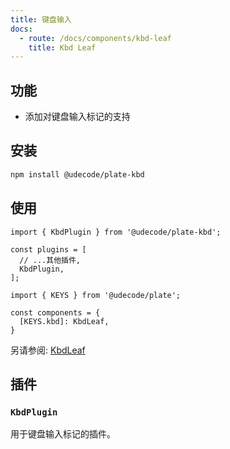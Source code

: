 ```yaml
---
title: 键盘输入
docs:
  - route: /docs/components/kbd-leaf
    title: Kbd Leaf
---
```


<ComponentPreview name="kbd-demo" />

<PackageInfo>

## 功能

- 添加对键盘输入标记的支持

</PackageInfo>

## 安装

```bash
npm install @udecode/plate-kbd
```

## 使用

```tsx
import { KbdPlugin } from '@udecode/plate-kbd';
```

```tsx
const plugins = [
  // ...其他插件,
  KbdPlugin,
];
```

```tsx
import { KEYS } from '@udecode/plate';

const components = {
  [KEYS.kbd]: KbdLeaf,
}
```

另请参阅: [KbdLeaf](/docs/components/kbd-leaf)

## 插件

### `KbdPlugin`

用于键盘输入标记的插件。
